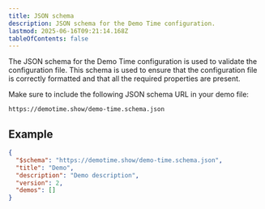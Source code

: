 ```yaml
---
title: JSON schema
description: JSON schema for the Demo Time configuration.
lastmod: 2025-06-16T09:21:14.168Z
tableOfContents: false
---
```



The JSON schema for the Demo Time configuration is used to validate the configuration file. This schema is used to ensure that the configuration file is correctly formatted and that all the required properties are present.

Make sure to include the following JSON schema URL in your demo file: 

`https://demotime.show/demo-time.schema.json`

## Example

```json
{
  "$schema": "https://demotime.show/demo-time.schema.json",
  "title": "Demo",
  "description": "Demo description",
  "version": 2,
  "demos": []
}
```